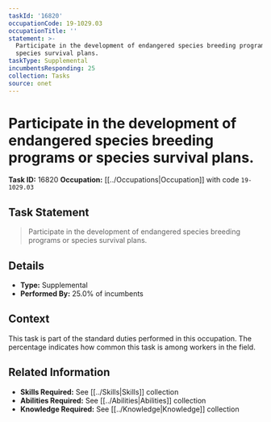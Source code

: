 ```yaml
---
taskId: '16820'
occupationCode: 19-1029.03
occupationTitle: ''
statement: >-
  Participate in the development of endangered species breeding programs or
  species survival plans.
taskType: Supplemental
incumbentsResponding: 25
collection: Tasks
source: onet
---
```

# Participate in the development of endangered species breeding programs or species survival plans.

**Task ID:** 16820
**Occupation:** [[../Occupations|Occupation]] with code `19-1029.03`

## Task Statement

> Participate in the development of endangered species breeding programs or species survival plans.

## Details

- **Type:** Supplemental
- **Performed By:** 25.0% of incumbents

## Context

This task is part of the standard duties performed in this occupation. The percentage indicates how common this task is among workers in the field.

## Related Information

- **Skills Required:** See [[../Skills|Skills]] collection
- **Abilities Required:** See [[../Abilities|Abilities]] collection
- **Knowledge Required:** See [[../Knowledge|Knowledge]] collection
